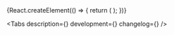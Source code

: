 

<Meta title='Components/PatternLock' component={PatternLock} id='PatternLock' />

<!-- Canvas -->

<Story name='PatternLock'>
    {React.createElement(() => {
        return (
            <PatternLock
                observeTokens={true}
                themeState={radios(
                    'themeState',
                    { initial: 'initial', success: 'success', failure: 'failure' },
                    'initial',
                )}
                justifyNodes={radios(
                    'justifyNodes',
                    { 'space-around': 'space-around', 'space-between': 'space-between' },
                    'space-between',
                )}
                error={text('error', '')}
                showForgotCodeBtn={boolean('showForgotCodeBtn', false)}
            />
        );
    })}
</Story>

<!-- Docs -->

<ComponentHeader
    name='PatternLock'
    version={version}
    package='@alfalab/core-components/pattern-lock'
    children='Компонент для авторизации пользователя с помощью графического ключа.'
/>

<Tabs description={<Description />} development={<Development />} changelog={<Changelog />} />
